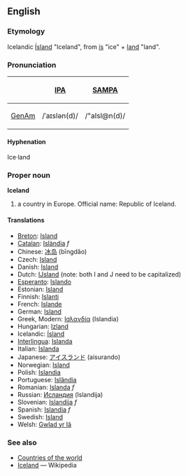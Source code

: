 ==English==
===Etymology===
Icelandic [[Ísland]] "Iceland", from [[ís]] "ice" + [[land]] "land".

===Pronunciation===
{| border=1 cellpadding=5
! !! [[w:IPA|IPA]] !! [[w:SAMPA|SAMPA]]
|-
! [[GenAm]]
| /ˈaɪslən(d)/ || /"aIsl@n(d)/
|}

====Hyphenation====
Ice·land

===Proper noun===
'''Iceland'''
# a country in Europe. Official name: Republic of Iceland.

====Translations====
*[[Breton]]: [[Island]]
*[[Catalan]]: [[Islàndia]] ''f''
*Chinese: [[冰岛]] (bīngdǎo)
*Czech: [[Island]]
*Danish: [[Island]]
*Dutch: [[IJsland]] (note: both I and J need to be capitalized)
*[[Esperanto]]: [[Islando]]
*Estonian: [[Island]]
*Finnish: [[Islanti]]
*French: [[Islande]]
*German: [[Island]]
*Greek, Modern: [[Ισλανδία]] (Islandia)
*Hungarian: [[Izland]]
*Icelandic: [[Ísland]]
*[[Interlingua]]: [[Islanda]]
*Italian: [[Islanda]]
*Japanese: [[アイスランド]] (aisurando)
*Norwegian: [[Island]]
*Polish: [[Islandia]]
*Portuguese: [[Islândia]]
*Romanian: [[Islanda]] ''f''
*Russian: [[Исландия]] (Islandija)
*Slovenian: [[Islandija]] ''f''
*Spanish: [[Islandia]] ''f''
*Swedish: [[Island]]
*Welsh: [[Gwlad yr Iâ]]

===See also===
* [[Countries of the world]]
* [[w:Iceland|Iceland]] — Wikipedia